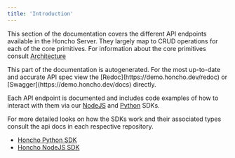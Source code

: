 ```yaml
---
title: 'Introduction'
---
```


This section of the documentation covers the different API endpoints available in the Honcho
Server. They largely map to CRUD operations for each of the core primitives. For information about the core
primitives consult [Architecture](/v1/getting-started/architecture)

<Warning>
  This part of the documentation is autogenerated. For the most up-to-date and accurate API spec view the
  [Redoc](https://demo.honcho.dev/redoc) or [Swagger](https://demo.honcho.dev/docs) directly.
</Warning>

Each API endpoint is documented and includes code examples of how to interact with them via our [NodeJS](https://github.com/plastic-labs/honcho-node) and
[Python](https://github.com/plastic-labs/honcho-python) SDKs.

For more detailed looks on how the SDKs work and their associated types consult the api docs in each respective repository.

- [Honcho Python SDK](https://github.com/plastic-labs/honcho-python/blob/main/api.md)
- [Honcho NodeJS SDK](https://github.com/plastic-labs/honcho-node/blob/main/api.md)
